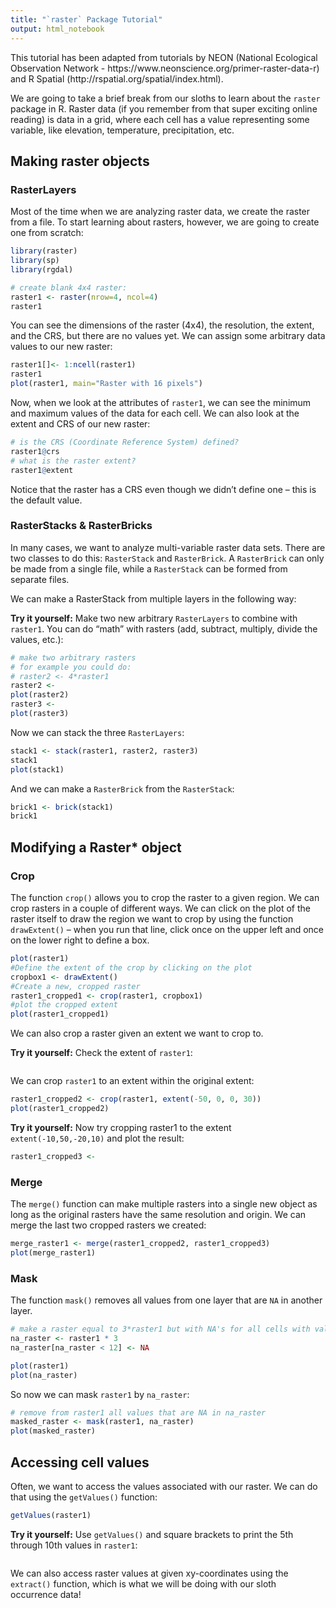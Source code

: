 ```yaml
---
title: "`raster` Package Tutorial"
output: html_notebook
---
```


This tutorial has been adapted from tutorials by NEON (National Ecological Observation Network - https://www.neonscience.org/primer-raster-data-r) and R Spatial (http://rspatial.org/spatial/index.html).

We are going to take a brief break from our sloths to learn about the `raster` package in R. Raster data (if you remember from that super exciting online reading) is data in a grid, where each cell has a value representing some variable, like elevation, temperature, precipitation, etc.

## Making raster objects

### RasterLayers

Most of the time when we are analyzing raster data, we create the raster from a file. To start learning about rasters, however, we are going to create one from scratch:

```r
library(raster)
library(sp)
library(rgdal)

# create blank 4x4 raster:
raster1 <- raster(nrow=4, ncol=4)
raster1
```

You can see the dimensions of the raster (4x4), the resolution, the extent, and the CRS, but there are no values yet. We can assign some arbitrary data values to our new raster:

```r
raster1[]<- 1:ncell(raster1)
raster1
plot(raster1, main="Raster with 16 pixels")
```

Now, when we look at the attributes of `raster1`, we can see the minimum and maximum values of the data for each cell. We can also look at the extent and CRS of our new raster:

```r
# is the CRS (Coordinate Reference System) defined?
raster1@crs
# what is the raster extent?
raster1@extent
```

Notice that the raster has a CRS even though we didn't define one -- this is the default value.

### RasterStacks & RasterBricks

In many cases, we want to analyze multi-variable raster data sets. There are two classes to do this: `RasterStack` and `RasterBrick`. A `RasterBrick` can only be made from a single file, while a `RasterStack` can be formed from separate files.

We can make a RasterStack from multiple layers in the following way:

**Try it yourself:** Make two new arbitrary `RasterLayers` to combine with `raster1`. You can do "math" with rasters (add, subtract, multiply, divide the values, etc.):
```r
# make two arbitrary rasters
# for example you could do:
# raster2 <- 4*raster1
raster2 <- 
plot(raster2)
raster3 <- 
plot(raster3)
```

Now we can stack the three `RasterLayers`:

```r
stack1 <- stack(raster1, raster2, raster3)
stack1
plot(stack1)
```

And we can make a `RasterBrick` from the `RasterStack`:

```r
brick1 <- brick(stack1)
brick1
```

## Modifying a Raster* object

### Crop

The function `crop()` allows you to crop the raster to a given region. We can crop rasters in a couple of different ways. We can click on the plot of the raster itself to draw the region we want to crop by using the function `drawExtent()` -- when you run that line, click once on the upper left and once on the lower right to define a box.

```r
plot(raster1)
#Define the extent of the crop by clicking on the plot
cropbox1 <- drawExtent()
#Create a new, cropped raster
raster1_cropped1 <- crop(raster1, cropbox1)
#plot the cropped extent
plot(raster1_cropped1)
```

We can also crop a raster given an extent we want to crop to.

**Try it yourself:** Check the extent of `raster1`:

```r

```

We can crop `raster1` to an extent within the original extent:

```r
raster1_cropped2 <- crop(raster1, extent(-50, 0, 0, 30))
plot(raster1_cropped2)
```

**Try it yourself:** Now try cropping raster1 to the extent `extent(-10,50,-20,10)` and plot the result:

```r
raster1_cropped3 <-
```

### Merge

The `merge()` function can make multiple rasters into a single new object as long as the original rasters have the same resolution and origin. We can merge the last two cropped rasters we created:

```r
merge_raster1 <- merge(raster1_cropped2, raster1_cropped3)
plot(merge_raster1)
```


### Mask

The function `mask()` removes all values from one layer that are `NA` in another layer. 

```r
# make a raster equal to 3*raster1 but with NA's for all cells with values lower than 12
na_raster <- raster1 * 3
na_raster[na_raster < 12] <- NA

plot(raster1)
plot(na_raster)
```

So now we can mask `raster1` by `na_raster`:

```r
# remove from raster1 all values that are NA in na_raster
masked_raster <- mask(raster1, na_raster)
plot(masked_raster)
```

## Accessing cell values

Often, we want to access the values associated with our raster. We can do that using the `getValues()` function:

```r
getValues(raster1)
```

**Try it yourself:** Use `getValues()` and square brackets to print the 5th through 10th values in `raster1`:

```r

```

We can also access raster values at given xy-coordinates using the `extract()` function, which is what we will be doing with our sloth occurrence data!